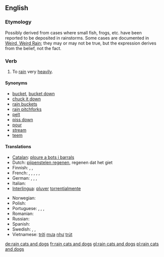 ==English==

===Etymology===
Possibly derived from cases where small fish, frogs, etc. have been reported to be deposited in rainstorms. Some cases are documented in [http://paranormal.about.com/library/weekly/aa082602a.htm Weird, Weird Rain]; they may or may not be true, but the expression derives from the belief, not the fact.

===Verb===
{{en-verb|inf=to [[rain]] [[cat]]s and [[dog]]s|rains cats and dogs|raining cats and dogs|rained cats and dogs}}

# {{idiom}} To [[rain]] very [[heavily]].

====Synonyms====
*[[bucket]], [[bucket down]]
*[[chuck it down]]
*[[rain buckets]]
*[[rain pitchforks]]
*[[pelt]]
*[[piss down]] {{italbrac|coarse slang}}
*[[pour]]
*[[stream]]
*[[teem]]

====Translations====
{{trans-top|to rain very heavily}}
*[[Catalan]]: [[ploure a bots i barrals]]
*Dutch: [[pijpenstelen regenen]], regenen dat het giet
* Finnish: {{t|fi|sataa kaatamalla}}, {{t|fi|sataa äkäisiä ämmiä äkeet selässä}}, {{t|fi|sataa kuin saavista kaataen}}
*French: {{t-|fr|pleuvoir des cordes}}, {{t-|fr|pleuvoir à verse}}, {{t-|fr|pleuvoir des hallebardes}}, {{t|fr|pleuvoir comme vache qui pisse}}, {{t|fr|pleuvoir à boire debout}}, {{qualifier|Belgium}} {{t+|fr|dracher}}
*German: {{t+|de|Bindfäden regnen}}, {{t|de|in Strömen regnen}}, {{t|de|aus allen Kannen gießen}}, {{t|de|aus allen Kannen schütten}}
*Italian: {{t|it|piovere a catinelle}}
*[[Interlingua]]: [[pluver]] [[torrentialmente]]
{{trans-mid}}
* Norwegian: {{t|no|høljeregne}}
*Polish: {{t|pl|leje jak z cebra}}
*Portuguese: {{qualifier|Portugal}} {{t|pt|chover a cântaros}}, {{qualifier|Portugal}} {{t|pt|chover a potes}}, {{t|pt|chover torrencialmente}}, {{qualifier|Brazil}} {{t|pt|cair um toró}}
* Romanian: {{t|ro|a ploua cu găleata}}
*Russian: {{t-|ru|лить как из ведра|tr=lit’ kak iz v'edrá|sc=Cyrl}}
*Spanish: {{t-|es|llover a cántaros}}
* Swedish: {{t|sv|ösregna}}, {{t|sv|spöregna}}, {{t|sv|stå som spön i backen}}
*Vietnamese: [[trời]] [[mưa]] [[như]] [[trút]]
{{trans-bottom}}

[[de:rain cats and dogs]]
[[fr:rain cats and dogs]]
[[gl:rain cats and dogs]]
[[pl:rain cats and dogs]]